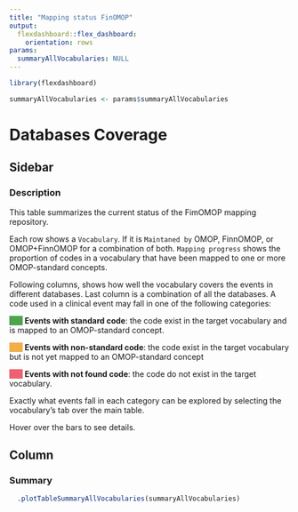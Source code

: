 ```yaml
---
title: "Mapping status FinOMOP"
output: 
  flexdashboard::flex_dashboard:
    orientation: rows
params: 
  summaryAllVocabularies: NULL
---
```



```r
library(flexdashboard)
```

```r
summaryAllVocabularies <- params$summaryAllVocabularies
```


Databases Coverage
=====================================


Sidebar {.sidebar data-width=300}
-----------------------------------------------------------------------
### Description

This table summarizes the current status of the FimOMOP mapping repository.

Each row shows a `Vocabulary`. If it is `Maintaned by` OMOP, FinnOMOP, or OMOP+FinnOMOP for a combination of both.
`Mapping progress` shows the proportion of codes in a vocabulary that have been mapped to one or more OMOP-standard concepts.


Following columns, shows how well the vocabulary covers the events in different databases. Last column is a combination of all the databases.
A code used in a clinical event may fall in one of the following categories:


<span style="background-color: #51A350">&nbsp;&nbsp;&nbsp;&nbsp;&nbsp;&nbsp;</span> **Events with standard code**: the code exist in the target vocabulary and is mapped to an OMOP-standard concept.

<span style="background-color: #F1AE4A">&nbsp;&nbsp;&nbsp;&nbsp;&nbsp;&nbsp;</span> **Events with non-standard code**: the code exist in the target vocabulary but is not yet mapped to an OMOP-standard concept

<span style="background-color: #EC6173">&nbsp;&nbsp;&nbsp;&nbsp;&nbsp;&nbsp;</span> **Events with not found code**: the code do not exist in the target vocabulary.


Exactly what events fall in each category can be explored by selecting the vocabulary's tab over the main table.

Hover over the bars to see details.


Column {.tabset}
-----------------------------------------------------------------------

### Summary

```r
  .plotTableSummaryAllVocabularies(summaryAllVocabularies)
```
